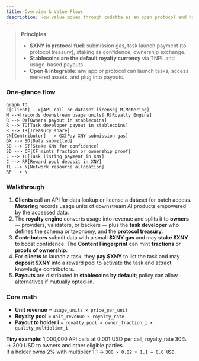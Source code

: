 ```yaml
---
title: Overview & Value Flows
description: How value moves through codatta as an open protocol and human intelligence backend.
---
```


> **Principles**
> - **$XNY is protocol fuel**: submission gas, task launch payment (to protocol treasury), staking as confidence, ownership exchange.
> - **Stablecoins are the default royalty currency** via TNPL and usage-based payouts.
> - **Open & integrable**: any app or protocol can launch tasks, access metered assets, and plug into payouts.

### One-glance flow

```mermaid
graph TD
C[Client] -->|API call or dataset license| M[Metering]
M -->|records downstream usage units| R[Royalty Engine]
R --> OW[Owners payout in stablecoins]
R --> TD[Task developer payout in stablecoins]
R --> TR[Treasury share]
CN[Contributor] --> GX[Pay XNY submission gas]
GX --> SD[Data submitted]
SD --> ST[Stake XNY for confidence]
SD --> CF[CF mints fraction or ownership proof]
C --> TL[Task listing payment in XNY]
C --> RP[Reward pool deposit in XNY]
TL --> N[Network resource allocation]
RP --> N
```

### Walkthrough
1. **Clients** call an API for data lookup or license a dataset for batch access. **Metering** records usage units of downstream AI products empowered by the accessed data.
2. The **royalty engine** converts usage into revenue and splits it to **owners** — providers, validators, or backers — plus the **task developer** who defines the schema or taxonomy, and the **protocol treasury**.  
3. **Contributors** submit data with a small **\$XNY gas** and may **stake \$XNY** to boost confidence. The **Content Fingerprint** can mint **fractions** or **proofs of ownership**.
4. For **clients** to launch a task, they **pay \$XNY** to list the task and may **deposit $XNY** into a reward pool to activate the task and attract knowledge contributors.
5. **Payouts** are distributed in **stablecoins by default**; policy can allow alternatives if mutually opted-in.

### Core math

- **Unit revenue** = `usage_units × price_per_unit`  
- **Royalty pool** = `unit_revenue × royalty_rate`  
- **Payout to holder i** = `royalty_pool × owner_fraction_i × quality_multiplier_i`  

**Tiny example**: 1,000,000 API calls at 0.001 USD per call, royalty_rate 30% → 300 USD to owners and other eligible parties.  
If a holder owns 2% with multiplier 1.1 → `300 × 0.02 × 1.1 = 6.6 USD`.
